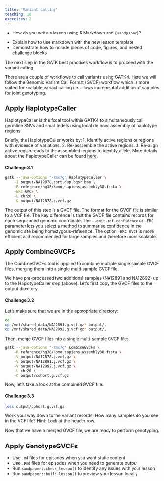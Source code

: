 ```yaml
---
title: 'Variant calling'
teaching: 10
exercises: 2
---
```


:::::::::::::::::::::::::::::::::::::: questions 

- How do you write a lesson using R Markdown and `{sandpaper}`?

::::::::::::::::::::::::::::::::::::::::::::::::

::::::::::::::::::::::::::::::::::::: objectives

- Explain how to use markdown with the new lesson template
- Demonstrate how to include pieces of code, figures, and nested challenge blocks

::::::::::::::::::::::::::::::::::::::::::::::::

The next step in the GATK best practices workflow is to proceed with the variant calling.

There are a couple of workflows to call variants using GATK4. Here we will follow the Genomic Variant Call Format (GVCF) workflow which is more suited for scalable variant calling i.e. allows incremental addition of samples for joint genotyping.

## Apply HaplotypeCaller

HaplotypeCaller is the focal tool within GATK4 to simultaneously call germline SNVs and small Indels using local de novo assembly of haplotype regions.

Briefly, the HaplotypeCaller works by: 1. Identify active regions or regions with evidence of variations. 2. Re-asssemble the active regions. 3. Re-align active region reads to the assembled regions to identify allele. More details about the HaplotypeCaller can be found [here](https://gatk.broadinstitute.org/hc/en-us/articles/360037225632-HaplotypeCaller).

::::::::::::::::::::::::::::::::::::: challenge 

#### Challenge 3.1

```bash
gatk --java-options "-Xmx7g" HaplotypeCaller \
    -I output/NA12878.sort.dup.bqsr.bam \
    -R reference/hg38/Homo_sapiens_assembly38.fasta \
    -ERC GVCF \
    -L chr20 \
    -O output/NA12878.g.vcf.gz
```
:::::::::::::::::::::::::::::::::

The output of this step is a GVCF file. The format for the GVCF file is similar to a VCF file. The key difference is that the GVCF file contains records for each sequenced genomic coordinate. The `--emit-ref-confidence` or `-ERC` parameter lets you select a method to summarise confidence in the genomic site being homozygous-reference. The option `-ERC GVCF` is more efficient and recommended for large samples and therefore more scalable.

## Apply CombineGVCFs

The CombineGVCFs tool is applied to combine multiple single sample GVCF files, merging them into a single multi-sample GVCF file.

We have pre-processed two additional samples (NA12891 and NA12892) up to the HaplotypeCaller step (above). Let’s first copy the GVCF files to the output directory.

::::::::::::::::::::::::::::::::::::: challenge 

#### Challenge 3.2

Let's make sure that we are in the appropriate directory:

```bash
cd
cp /mnt/shared_data/NA12891.g.vcf.gz* output/.
cp /mnt/shared_data/NA12892.g.vcf.gz* output/.
```

Then, merge GVCF files into a single multi-sample GVCF file:

```bash
gatk --java-options "-Xmx7g" CombineGVCFs \
    -R reference/hg38/Homo_sapiens_assembly38.fasta \
    -V output/NA12878.g.vcf.gz \
    -V output/NA12891.g.vcf.gz \
    -V output/NA12892.g.vcf.gz \
    -L chr20 \
    -O output/cohort.g.vcf.gz
```
:::::::::::::::::::::::::::::::::

Now, let’s take a look at the combined GVCF file:

::::::::::::::::::::::::::::::::::::: challenge 

#### Challenge 3.3

```bash
less output/cohort.g.vcf.gz
```

Work your way down to the variant records. How many samples do you see in the VCF file? Hint: Look at the header row.

:::::::::::::::::::::::::::::::::

Now that we have a merged GVCF file, we are ready to perform genotyping.

## Apply GenotypeGVCFs




::::::::::::::::::::::::::::::::::::: keypoints 

- Use `.md` files for episodes when you want static content
- Use `.Rmd` files for episodes when you need to generate output
- Run `sandpaper::check_lesson()` to identify any issues with your lesson
- Run `sandpaper::build_lesson()` to preview your lesson locally

::::::::::::::::::::::::::::::::::::::::::::::::

